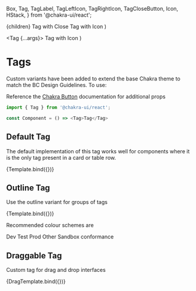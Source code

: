   Box, 
  Tag,
  TagLabel,
  TagLeftIcon,
  TagRightIcon,
  TagCloseButton,
  Icon,
  HStack,
} from '@chakra-ui/react';


<Meta title="BCGov/Tags" component={Tag} />

  <HStack spacing={4} >
    <Tag {...args}>{children}</Tag>
    <Tag {...args}>
      <TagLabel>Tag with Close</TagLabel>
      <TagCloseButton />
    </Tag>
    <Tag {...args}>
      <TagLeftIcon as={FaPlus} />
      <TagLabel>Tag with Icon</TagLabel>
    </Tag>
  </HStack> 
)

  <Tag {...args}>
    <TagLabel>Tag with Icon</TagLabel>
    <TagRightIcon as={FaGripVertical} />
  </Tag>
)

# Tags

Custom variants have been added to extend the base Chakra theme to match the BC Design Guidelines. To use:

Reference the [Chakra Button](https://chakra-ui.com/docs/form/button) documentation for additional props

```javascript
import { Tag } from '@chakra-ui/react';

const Component = () => <Tag>Tag</Tag>
```

## Default Tag

The default implementation of this tag works well for components where it is the only tag present in a card or table row.

<Canvas>
  <Story 
    name="Default"
    args={{ 
      children: 'Production',
  }}>
    {Template.bind({})}
  </Story>
</Canvas>

## Outline Tag

Use the outline variant for groups of tags

<Canvas>
  <Story 
    name="Outline"
    args={{ 
      children: 'test',
      variant: 'outline'
  }}>
    {Template.bind({})}
  </Story>
</Canvas>

Recommended colour schemes are

<Canvas>
  <Story name="Outline colour schemes">
    <HStack spacing={4}>
      <Tag colorScheme="dev" variant="outline">Dev</Tag>
      <Tag colorScheme="test" variant="outline">Test</Tag>
      <Tag colorScheme="prod" variant="outline">Prod</Tag>
      <Tag colorScheme="other" variant="outline">Other</Tag>
      <Tag colorScheme="sandbox" variant="outline">Sandbox</Tag>
      <Tag colorScheme="conformance" variant="outline">conformance</Tag>
    </HStack>
  </Story>
</Canvas>

## Draggable Tag

Custom tag for drag and drop interfaces

<Canvas>
  <Story 
    name="Draggable"
    args={{ 
      children: 'Drag me',
      variant: 'drag'
  }}>
    {DragTemplate.bind({})}
  </Story>
</Canvas>
